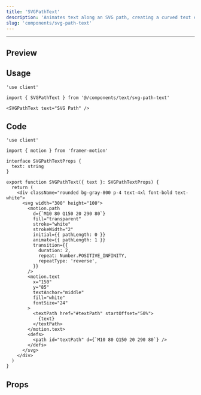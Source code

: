 ```yaml
---
title: 'SVGPathText'
description: 'Animates text along an SVG path, creating a curved text effect.'
slug: 'components/svg-path-text'
---
```


---


## Preview

<PreviewComponent>
  <SVGPathText text="SVG Path" />
</PreviewComponent>

## Usage

```tsx
'use client'

import { SVGPathText } from '@/components/text/svg-path-text'

<SVGPathText text="SVG Path" />
```

## Code

```tsx
'use client'

import { motion } from 'framer-motion'

interface SVGPathTextProps {
  text: string
}

export function SVGPathText({ text }: SVGPathTextProps) {
  return (
    <div className="rounded bg-gray-800 p-4 text-4xl font-bold text-white">
      <svg width="300" height="100">
        <motion.path
          d={`M10 80 Q150 20 290 80`}
          fill="transparent"
          stroke="white"
          strokeWidth="2"
          initial={{ pathLength: 0 }}
          animate={{ pathLength: 1 }}
          transition={{
            duration: 2,
            repeat: Number.POSITIVE_INFINITY,
            repeatType: 'reverse',
          }}
        />
        <motion.text
          x="150"
          y="85"
          textAnchor="middle"
          fill="white"
          fontSize="24"
        >
          <textPath href="#textPath" startOffset="50%">
            {text}
          </textPath>
        </motion.text>
        <defs>
          <path id="textPath" d={`M10 80 Q150 20 290 80`} />
        </defs>
      </svg>
    </div>
  )
}
```

## Props

<AutoTypeTable
  path="./src/components/text/svg-path-text.tsx"
  name="SVGPathTextProps"
/>